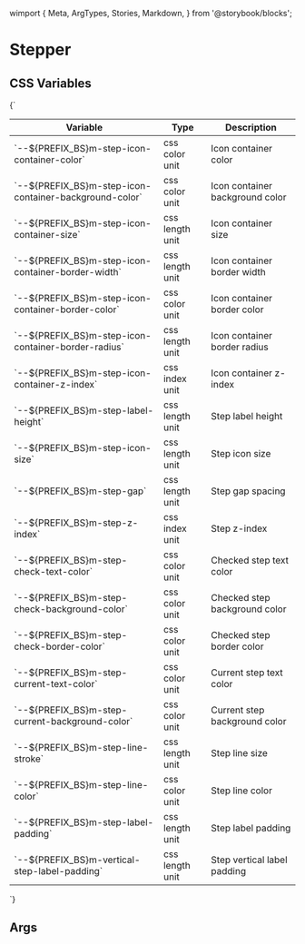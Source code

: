 wimport {
  Meta,
  ArgTypes,
  Stories,
  Markdown,
} from '@storybook/blocks';


# Stepper

## CSS Variables
<Markdown>
  {`

  | Variable                                                  | Type               | Description                        |
  |-----------------------------------------------------------|--------------------|------------------------------------|
  | \`--${PREFIX_BS}m-step-icon-container-color\`             | css color unit     | Icon container color               |
  | \`--${PREFIX_BS}m-step-icon-container-background-color\`  | css color unit     | Icon container background color    |
  | \`--${PREFIX_BS}m-step-icon-container-size\`              | css length unit    | Icon container size                |
  | \`--${PREFIX_BS}m-step-icon-container-border-width\`      | css length unit    | Icon container border width        |
  | \`--${PREFIX_BS}m-step-icon-container-border-color\`      | css color unit     | Icon container border color        |
  | \`--${PREFIX_BS}m-step-icon-container-border-radius\`     | css length unit    | Icon container border radius       |
  | \`--${PREFIX_BS}m-step-icon-container-z-index\`           | css index unit     | Icon container z-index             |
  | \`--${PREFIX_BS}m-step-label-height\`                     | css length unit    | Step label height                  |
  | \`--${PREFIX_BS}m-step-icon-size\`                        | css length unit    | Step icon size                     |
  | \`--${PREFIX_BS}m-step-gap\`                              | css length unit    | Step gap spacing                   |
  | \`--${PREFIX_BS}m-step-z-index\`                          | css index unit     | Step z-index                       |
  | \`--${PREFIX_BS}m-step-check-text-color\`                 | css color unit     | Checked step text color            |
  | \`--${PREFIX_BS}m-step-check-background-color\`           | css color unit     | Checked step background color      |
  | \`--${PREFIX_BS}m-step-check-border-color\`               | css color unit     | Checked step border color          |
  | \`--${PREFIX_BS}m-step-current-text-color\`               | css color unit     | Current step text color            |
  | \`--${PREFIX_BS}m-step-current-background-color\`         | css color unit     | Current step background color      |
  | \`--${PREFIX_BS}m-step-line-stroke\`                      | css length unit    | Step line size                     |
  | \`--${PREFIX_BS}m-step-line-color\`                       | css color unit     | Step line color                    |
  | \`--${PREFIX_BS}m-step-label-padding\`                    | css length unit    | Step label padding                 |
  | \`--${PREFIX_BS}m-vertical-step-label-padding\`           | css length unit    | Step vertical label padding        |

  `}
</Markdown>

## Args
<Meta of={MStepper} />

<ArgTypes of={MStepper} />

<Stories />

